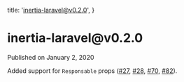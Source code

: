 
  title: 'inertia-laravel@v0.2.0',
}

<h1>inertia-laravel@v0.2.0</h1>

<div className="-mt-8 mb-12 text-base font-medium text-gray-600">Published on January 2, 2020</div>

Added support for `Responsable` props ([#27](https://github.com/inertiajs/inertia-laravel/pull/27), [#28](https://github.com/inertiajs/inertia-laravel/pull/28), [#70](https://github.com/inertiajs/inertia-laravel/pull/70), [#82](https://github.com/inertiajs/inertia-laravel/pull/82)).
